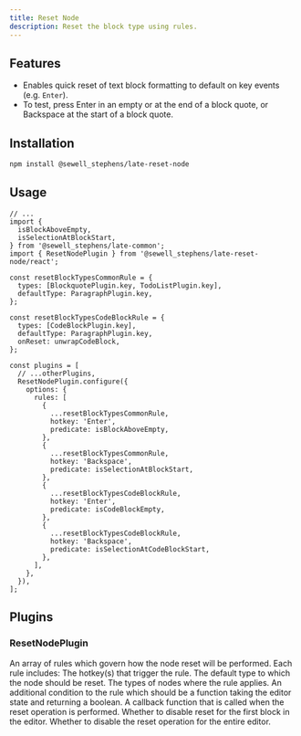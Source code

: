 ```yaml
---
title: Reset Node
description: Reset the block type using rules.
---
```


<ComponentPreview name="playground-demo" id="resetnode" />

<PackageInfo>

## Features

- Enables quick reset of text block formatting to default on key events (e.g. `Enter`).
- To test, press Enter in an empty or at the end of a block quote, or Backspace at the start of a block quote.

</PackageInfo>

## Installation

```bash
npm install @sewell_stephens/late-reset-node
```

## Usage

```tsx
// ...
import {
  isBlockAboveEmpty,
  isSelectionAtBlockStart,
} from '@sewell_stephens/late-common';
import { ResetNodePlugin } from '@sewell_stephens/late-reset-node/react';

const resetBlockTypesCommonRule = {
  types: [BlockquotePlugin.key, TodoListPlugin.key],
  defaultType: ParagraphPlugin.key,
};

const resetBlockTypesCodeBlockRule = {
  types: [CodeBlockPlugin.key],
  defaultType: ParagraphPlugin.key,
  onReset: unwrapCodeBlock,
};

const plugins = [
  // ...otherPlugins,
  ResetNodePlugin.configure({
    options: {
      rules: [
        {
          ...resetBlockTypesCommonRule,
          hotkey: 'Enter',
          predicate: isBlockAboveEmpty,
        },
        {
          ...resetBlockTypesCommonRule,
          hotkey: 'Backspace',
          predicate: isSelectionAtBlockStart,
        },
        {
          ...resetBlockTypesCodeBlockRule,
          hotkey: 'Enter',
          predicate: isCodeBlockEmpty,
        },
        {
          ...resetBlockTypesCodeBlockRule,
          hotkey: 'Backspace',
          predicate: isSelectionAtCodeBlockStart,
        },
      ],
    },
  }),
];
```

## Plugins

### ResetNodePlugin

<APIOptions>

<APIItem name="rules" type="Array" optional>
An array of rules which govern how the node reset will be performed. Each rule includes:
<APISubList>
<APISubListItem parent="rules" name="hotkey" type="string | string[]" optional>
The hotkey(s) that trigger the rule.
</APISubListItem>
<APISubListItem parent="rules" name="defaultType" type="string" optional>
The default type to which the node should be reset.
</APISubListItem>
<APISubListItem parent="rules" name="types" type="string[]">
The types of nodes where the rule applies.
</APISubListItem>
<APISubListItem parent="rules" name="predicate" type="(editor: LateEditor) => boolean">
An additional condition to the rule which should be a function taking the editor state and returning a boolean.
</APISubListItem>
<APISubListItem parent="rules" name="onReset" type="(editor: LateEditor) => void" optional>
A callback function that is called when the reset operation is performed.
</APISubListItem>
</APISubList>
</APIItem>
<APIItem name="disableFirstBlockReset" type="boolean" optional>
Whether to disable reset for the first block in the editor.
</APIItem>
<APIItem name="disableEditorReset" type="boolean" optional>
Whether to disable the reset operation for the entire editor.
</APIItem>
</APIOptions>